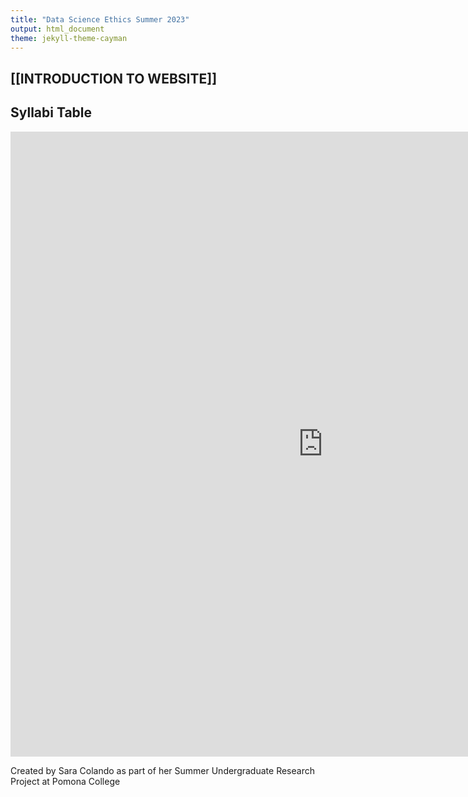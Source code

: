 ```yaml
---
title: "Data Science Ethics Summer 2023"
output: html_document
theme: jekyll-theme-cayman
---
```


## [[INTRODUCTION TO WEBSITE]]

## Syllabi Table 

:::{.column-page}
<iframe src = "https://scolando.github.io/DSethics-summer2023/syllabi/syllabi-table.html" width="1000" height="1000" data-external="1" style="border:none;"></iframe>
:::

Created by Sara Colando as part of her Summer Undergraduate Research Project at Pomona College</a>   
